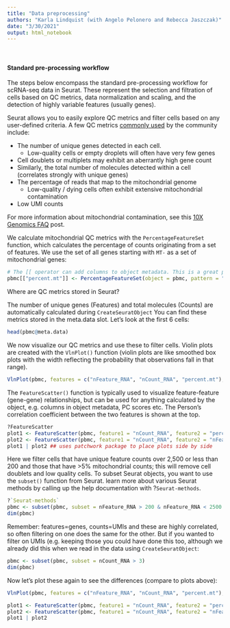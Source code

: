 ```yaml
---
title: "Data preprocessing"
authors: "Karla Lindquist (with Angelo Pelonero and Rebecca Jaszczak)"
date: "3/30/2021"
output: html_notebook
---
```


</br>

#### Standard pre-processing workflow

The steps below encompass the standard pre-processing workflow for scRNA-seq data in Seurat. These represent the selection and filtration of cells based on QC metrics, data normalization and scaling, and the detection of highly variable features (usually genes).

Seurat allows you to easily explore QC metrics and filter cells based on any user-defined criteria. A few QC metrics [commonly used](https://www.ncbi.nlm.nih.gov/pmc/articles/PMC4758103/) by the community include:

  - The number of unique genes detected in each cell.
      - Low-quality cells or empty droplets will often have very few genes
  - Cell doublets or multiplets may exhibit an aberrantly high gene count
  - Similarly, the total number of molecules detected within a cell (correlates strongly with unique genes)
  - The percentage of reads that map to the mitochondrial genome
      - Low-quality / dying cells often exhibit extensive mitochondrial contamination
  - Low UMI counts
      
For more information about mitochondrial contamination, see this [10X Genomics FAQ](https://kb.10xgenomics.com/hc/en-us/articles/360001086611-Why-do-I-see-a-high-level-of-mitochondrial-gene-expression-) post.   
      
We calculate mitochondrial QC metrics with the `PercentageFeatureSet` function, which calculates the percentage of counts originating from a set of features. We use the set of all genes starting with `MT-` as a set of mitochondrial genes:
```r
# The [[ operator can add columns to object metadata. This is a great place to stash QC stats
pbmc[["percent.mt"]] <- PercentageFeatureSet(object = pbmc, pattern = "^MT-")
```


Where are QC metrics stored in Seurat?

The number of unique genes (Features) and total molecules (Counts) are automatically calculated during `CreateSeuratObject` You can find these metrics stored in the meta.data slot. Let's look at the first 6 cells:  
```r
head(pbmc@meta.data)
```

We now visualize our QC metrics and use these to filter cells. Violin plots are created with the `VlnPlot()` function (violin plots are like smoothed box plots with the width reflecting the probability that observations fall in that range).  
```r
VlnPlot(pbmc, features = c("nFeature_RNA", "nCount_RNA", "percent.mt"), ncol = 3)
```

The `FeatureScatter()` function is typically used to visualize feature-feature (gene-gene) relationships, but can be used for anything calculated by the object, e.g. columns in object metadata, PC scores etc. The Person's correlation coefficient between the two features is shown at the top.  

```r
?FeatureScatter
plot1 <- FeatureScatter(pbmc, feature1 = "nCount_RNA", feature2 = "percent.mt")
plot2 <- FeatureScatter(pbmc, feature1 = "nCount_RNA", feature2 = "nFeature_RNA")
plot1 | plot2 ## uses patchwork package to place plots side by side 
```

Here we filter cells that have unique feature counts over 2,500 or less than 200 and those that have >5% mitochondrial counts; this will remove cell doublets and low quality cells. To subset Seurat objects, you want to use the `subset()` function from Seurat. learn more about various Seurat methods by calling up the help documentation with ?`Seurat-methods`.      
```r
?`Seurat-methods`
pbmc <- subset(pbmc, subset = nFeature_RNA > 200 & nFeature_RNA < 2500 & percent.mt < 5)
dim(pbmc)
```


Remember: features=genes, counts=UMIs and these are highly correlated, so often filtering on one does the same for the other. But if you wanted to filter on UMIs (e.g. keeping those you could have done this too, although we already did this when we read in the data using `CreateSeuratObject`:  

```r
pbmc <- subset(pbmc, subset = nCount_RNA > 3)
dim(pbmc)
```




Now let's plot these again to see the differences (compare to plots above):
```r
VlnPlot(pbmc, features = c("nFeature_RNA", "nCount_RNA", "percent.mt"), ncol = 3)

plot1 <- FeatureScatter(pbmc, feature1 = "nCount_RNA", feature2 = "percent.mt")
plot2 <- FeatureScatter(pbmc, feature1 = "nCount_RNA", feature2 = "nFeature_RNA")
plot1 | plot2  
```
